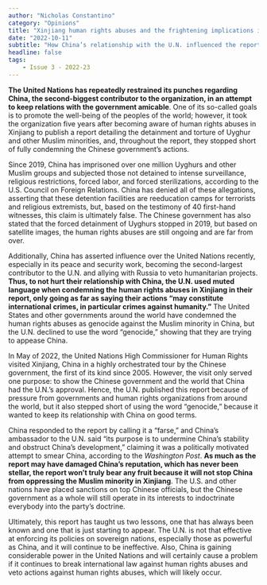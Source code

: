 ```yaml
---
author: "Nicholas Constantino"
category: "Opinions"
title: "Xinjiang human rights abuses and the frightening implications it underscores"
date: "2022-10-11"
subtitle: "How China’s relationship with the U.N. influenced the report on Xinjiang"
headline: false
tags:
    - Issue 3 - 2022-23
---
```



**The United Nations has repeatedly restrained its punches regarding China, the second-biggest contributor to the organization, in an attempt to keep relations with the government amicable**. One of its so-called goals is to promote the well-being of the peoples of the world; however, it took the organization five years after becoming aware of human rights abuses in Xinjiang to publish a report detailing the detainment and torture of Uyghur and other Muslim minorities, and, throughout the report, they stopped short of fully condemning the Chinese government’s actions.

Since 2019, China has imprisoned over one million Uyghurs and other Muslim groups and subjected those not detained to intense surveillance, religious restrictions, forced labor, and forced sterilizations, according to the U.S. Council on Foreign Relations. China has denied all of these allegations, asserting that these detention facilities are reeducation camps for terrorists and religious extremists, but, based on the testimony of 40 first-hand witnesses, this claim is ultimately false. The Chinese government has also stated that the forced detainment of Uyghurs stopped in 2019, but based on satellite images, the human rights abuses are still ongoing and are far from over.

Additionally, China has asserted influence over the United Nations recently, especially in its peace and security work, becoming the second-largest contributor to the U.N. and allying with Russia to veto humanitarian projects. **Thus, to not hurt their relationship with China, the U.N. used muted language when condemning the human rights abuses in Xinjiang in their report, only going as far as saying their actions “may constitute international crimes, in particular crimes against humanity.”** The United States and other governments around the world have condemned the human rights abuses as genocide against the Muslim minority in China, but the U.N. declined to use the word “genocide,” showing that they are trying to appease China.

In May of 2022, the United Nations High Commissioner for Human Rights visited Xinjiang, China in a highly orchestrated tour by the Chinese government, the first of its kind since 2005. However, the visit only served one purpose: to show the Chinese government and the world that China had the U.N.’s approval. Hence, the U.N. published this report because of pressure from governments and human rights organizations from around the world, but it also stepped short of using the word “genocide,” because it wanted to keep its relationship with China on good terms.

China responded to the report by calling it a “farse,” and China’s ambassador to the U.N. said “its purpose is to undermine China’s stability and obstruct China’s development,” claiming it was a politically motivated attempt to smear China, according to the _Washington Post_. **As much as the report may have damaged China’s reputation, which has never been stellar, the report won’t truly bear any fruit because it will not stop China from oppressing the Muslim minority in Xinjiang**. The U.S. and other nations have placed sanctions on top Chinese officials, but the Chinese government as a whole will still operate in its interests to indoctrinate everybody into the party’s doctrine.

Ultimately, this report has taught us two lessons, one that has always been known and one that is just starting to appear. The U.N. is not that effective at enforcing its policies on sovereign nations, especially those as powerful as China, and it will continue to be ineffective. Also, China is gaining considerable power in the United Nations and will certainly cause a problem if it continues to break international law against human rights abuses and veto actions against human rights abuses, which will likely occur.
